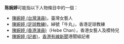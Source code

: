 '''陈婉婷'''可能指以下人物條目中的一個：
*[[陳婉婷_(台灣演員)|陳婉婷 (台灣演員)]]，臺灣女藝人
*[[陳婉婷_(足球教練)|陳婉婷 (足球教練)]]，綽號「牛丸」，香港足球教練
*[[陳婉婷_(香港演員)|陳婉婷 (香港演員)]]（Hebe Chan），香港女藝人及模特兒
*[[陳婉婷_(記者)|陳婉婷 (記者)]]，[[香港|香港]][[有線新聞|有線新聞]]港聞組記者

{{disambig|Y|Cat=三字陈姓人名消歧义}}